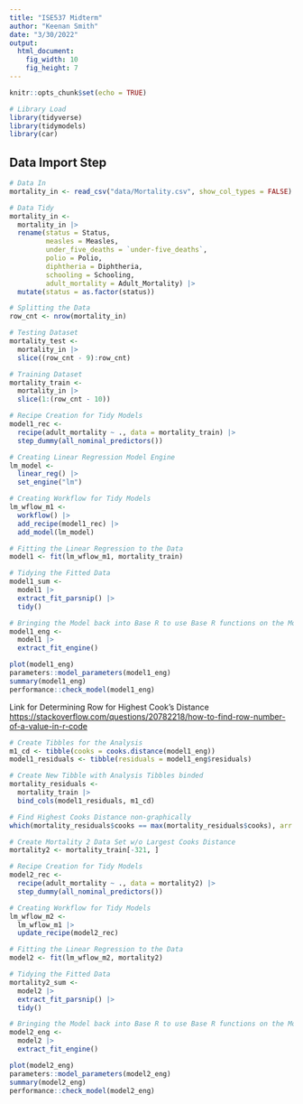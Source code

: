 ```yaml
---
title: "ISE537 Midterm"
author: "Keenan Smith"
date: "3/30/2022"
output: 
  html_document: 
    fig_width: 10
    fig_height: 7
---
```


```r
knitr::opts_chunk$set(echo = TRUE)
```

```r
# Library Load
library(tidyverse)
library(tidymodels)
library(car)
```

## Data Import Step
```r
# Data In
mortality_in <- read_csv("data/Mortality.csv", show_col_types = FALSE)

# Data Tidy
mortality_in <-
  mortality_in |>
  rename(status = Status,
         measles = Measles,
         under_five_deaths = `under-five_deaths`,
         polio = Polio,
         diphtheria = Diphtheria,
         schooling = Schooling,
         adult_mortality = Adult_Mortality) |>
  mutate(status = as.factor(status))

# Splitting the Data
row_cnt <- nrow(mortality_in)

# Testing Dataset
mortality_test <-
  mortality_in |>
  slice((row_cnt - 9):row_cnt)

# Training Dataset
mortality_train <-
  mortality_in |>
  slice(1:(row_cnt - 10))
```

```r
# Recipe Creation for Tidy Models
model1_rec <-
  recipe(adult_mortality ~ ., data = mortality_train) |>
  step_dummy(all_nominal_predictors())

# Creating Linear Regression Model Engine
lm_model <-
  linear_reg() |>
  set_engine("lm")

# Creating Workflow for Tidy Models
lm_wflow_m1 <-
  workflow() |>
  add_recipe(model1_rec) |>
  add_model(lm_model)

# Fitting the Linear Regression to the Data
model1 <- fit(lm_wflow_m1, mortality_train)

# Tidying the Fitted Data
model1_sum <-   
  model1 |>
  extract_fit_parsnip() |>
  tidy()

# Bringing the Model back into Base R to use Base R functions on the Model
model1_eng <- 
  model1 |> 
  extract_fit_engine()
```

```r
plot(model1_eng)
parameters::model_parameters(model1_eng)
summary(model1_eng)
performance::check_model(model1_eng)
```

Link for Determining Row for Highest Cook's Distance
<https://stackoverflow.com/questions/20782218/how-to-find-row-number-of-a-value-in-r-code> 
```r
# Create Tibbles for the Analysis
m1_cd <- tibble(cooks = cooks.distance(model1_eng))
model1_residuals <- tibble(residuals = model1_eng$residuals)

# Create New Tibble with Analysis Tibbles binded
mortality_residuals <-
  mortality_train |>
  bind_cols(model1_residuals, m1_cd)

# Find Highest Cooks Distance non-graphically
which(mortality_residuals$cooks == max(mortality_residuals$cooks), arr.ind = FALSE)

# Create Mortality 2 Data Set w/o Largest Cooks Distance
mortality2 <- mortality_train[-321, ]
```

```r
# Recipe Creation for Tidy Models
model2_rec <-
  recipe(adult_mortality ~ ., data = mortality2) |>
  step_dummy(all_nominal_predictors())

# Creating Workflow for Tidy Models
lm_wflow_m2 <-
  lm_wflow_m1 |>
  update_recipe(model2_rec)

# Fitting the Linear Regression to the Data
model2 <- fit(lm_wflow_m2, mortality2)

# Tidying the Fitted Data
mortality2_sum <-
  model2 |>
  extract_fit_parsnip() |>
  tidy()

# Bringing the Model back into Base R to use Base R functions on the Model
model2_eng <- 
  model2 |>
  extract_fit_engine()
```

```r
plot(model2_eng)
parameters::model_parameters(model2_eng)
summary(model2_eng)
performance::check_model(model2_eng)
```



